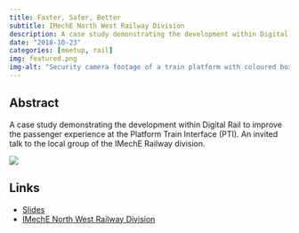 ```yaml
---
title: Faster, Safer, Better
subtitle: IMechE North West Railway Division
description: A case study demonstrating the development within Digital Rail to improve the passenger experience at the Platform Train Interface (PTI). 
date: "2018-10-23"
categories: [meetup, rail]
img: featured.png
img-alt: "Security camera footage of a train platform with coloured boxes highlighting people."
---
```


## Abstract

A case study demonstrating the development within Digital Rail to improve the passenger experience at the Platform Train Interface (PTI). An invited talk to the local group of the IMechE Railway division.

![](featured.png){fig-alt="Security camera footage of a train platform with coloured boxes highlighting people."}

## Links

-   [Slides](https://statsrhian.github.io/talks/2018/2018-10-23-mind-the-gap-iMechE/2018-10-23-mind-the-gap-iMechE.html#1)
-   [IMechE North West Railway Division](https://nearyou.imeche.org/near-you/UK/North-Western/north-western-rd-centre/event-detail?id=15559)
